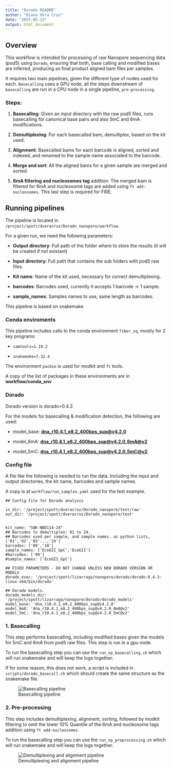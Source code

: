 ```yaml
---
title: "Dorado README"
author: "Diana Vera Cruz"
date: "2025-05-23"
output: html_document
---
```


## Overview

This workflow is intended for processing of raw Nanopore sequencing data (pod5) using `Dorado`, ensuring that both, base calling and modified bases are inferred, producing as final product aligned bam files per samples.

It requires two main pipelines, given the different type of nodes used for each. `Basecalling` uses a GPU node, all the steps downstream of `basecalling` are run in a CPU node in a single pipeline, `pre-processing`. 

### Steps:

1.  **Basecalling**: Given an input directory with the raw pod5 files, runs basecalling for canonical base pairs and also 5mC and 6mA modifications.

2.  **Demultiplexing**: For each basecalled bam, demultiplex, based on the kit used.

3.  **Alignment**: Basecalled bams for each barcode is aligned, sorted and indexed, and renamed to the sample name associated to the barcode.

4. **Merge and sort**: All the aligned bams for a given sample are merged and sorted. 

5. **6mA filtering and nucleosomes tag** addition: The merged bam is filtered for 6mA and nucleosome tags are added using `ft add-nucleosomes`. This last step is required for FIRE. 


## Running pipelines

The pipeline is located in `/project/spott/dveracruz/Dorado_nanopore/workflow`.

For a given run, we need the following parameters:

-   **Output directory**: Full path of the folder where to store the results (it will be created if not existant)

-   **Input directory**: Full path that contains the sub folders with pod5 raw files.

-   **Kit name**: Name of the kit used, necessary for correct demultiplexing.

-   **barcodes**: Barcodes used, currently it accepts 1 barcode -\> 1 sample.

-   **sample_names**: Samples names to use, same length as barcodes.

This pipeline is based on snakemake.

### Conda enviroments

This pipeline includes calls to the conda environment `fiber_sq`, mostly for 2 key programs:

-   `samtools=1.19.2`

-   `snakemake=7.32.4`

The environment `pacbio` is used for modkit and `ft` tools.

A copy of the list of packages in these environments are in **workflow/conda_env**

### Dorado

Dorado version is dorado=0.4.3

For the models for basecalling & modification detection, the following are used:

-   model_base: [**dna_r10.4.1_e8.2_400bps_sup\@v4.2.0**](mailto:dna_r10.4.1_e8.2_400bps_sup@v4.2.0){.email}

-   model_6mA: [**dna_r10.4.1_e8.2_400bps_sup\@v4.2.0**](mailto:dna_r10.4.1_e8.2_400bps_sup@v4.2.0){.email}**\_[6mA\@v2](mailto:6mA@v2){.email}**

-   model_5mC: [**dna_r10.4.1_e8.2_400bps_sup\@v4.2.0**](mailto:dna_r10.4.1_e8.2_400bps_sup@v4.2.0){.email}**\_[5mC\@v2](mailto:5mC@v2){.email}**

### Config file

A file like the following is needed to run the data. Including the input and output directories, the kit name, barcodes and sample names.

A copy is at `workflow/run_samples.yaml` used for the test example.

```shell
## Config file for Dorado analysis

in_dir: '/project/spott/dveracruz/Dorado_nanopore/test/raw'
out_dir: '/project/spott/dveracruz/Dorado_nanopore/test'


kit_name: "SQK-NBD114-24"
## Barcodes to demultiplex: 01 to 24.
## Barcodes used per sample, and sample names. as python lists, ['01','02','03'...,'24']
barcodes: ['09','10']
sample_names: ['EcoGII_GpC','EcoGII']
#barcodes: ['09']
#sample_names: ['EcoGII_GpC']

## FIXED PARAMETERS - DO NOT CHANGE UNLESS NEW DORADO VERSION OR MODELS
dorado_exec: '/project/spott/lizarraga/nanopore/dorado/dorado-0.4.3-linux-x64/bin/dorado'

## Dorado models. 
dorado_models_dir: '/project/spott/lizarraga/nanopore/dorado/dorado_models'
model_base: 'dna_r10.4.1_e8.2_400bps_sup@v4.2.0'
model_6mA: 'dna_r10.4.1_e8.2_400bps_sup@v4.2.0_6mA@v2'
model_5mC: 'dna_r10.4.1_e8.2_400bps_sup@v4.2.0_5mC@v2'
```

### 1. Basecalling

This step performs basecalling, including modified bases given the models for 5mC and 6mA from pod5 raw files. This step is run in a gpu node.

To run the basecalling step you can use the `run_np_basecalling.sh` which will run snakemake and will keep the logs together.

If for some reason, this does not work, a script is included in `scripts/dorado_basecall.sh` which should create the same structure as the snakemake file.

![Basecalling pipeline](misc/basecalling_dag.png)

### 2. Pre-processing

This step includes demultiplexing, alignment, sorting, followed by modkit filtering to omit the lower 10% Quantile of the 6mA and nucleosome tags addition using `ft add-nucleosomes`.

To run the basecalling step you can use the `run_np_preprocessing.sh` which will run snakemake and will keep the logs together.

![Demultiplexing and alignment pipeline](misc/demux_align_dag.png)
